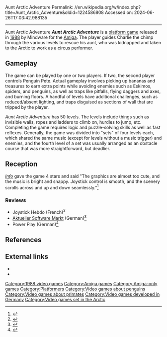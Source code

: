 Aunt Arctic Adventure
Permalink: //en.wikipedia.org/w/index.php?title=Aunt_Arctic_Adventure&oldid=1224586808
Accessed on: 2024-06-26T17:03:42.988135



------
Aunt Arctic Adventure
{{short description|1988 video game by Mindware}}
{{Infobox video game
| collapsible = 
| state = 
| italic title = 
| title = Aunt Arctic Adventure
| image = Aunt Arctic Adventure cover.jpg
| alt = 
| caption = 
| developer = 
| publisher = Mindware
| series = 
| platforms = [[Amiga]]
| released = 1988
| genre = [[Platform game|Platform]]
| modes = 
}}
'''''Aunt Arctic Adventure''''' is a [[platform game]] released in [[1988 in video gaming|1988]] by Mindware for the [[Amiga]]. The player guides Charlie the chimp through the various levels to rescue his aunt, who was kidnapped and taken to the Arctic to work as a circus performer.

==Gameplay==
{{Unreferenced section|date=June 2021}}

The game can be played by one or two players.  If two, the second player controls Penguin Pete.  Actual gameplay involves picking up bananas and treasures to earn extra points while avoiding enemies such as Eskimos, spiders, and penguins, as well as traps like pitfalls, flying daggers and axes, and burning floors. A handful of levels have additional challenges, such as reduced/absent lighting, and traps disguised as sections of wall that are tripped by the player.

''Aunt Arctic Adventure'' has 50 levels.  The levels include things such as invisible walls, ropes and ladders to climb on, hurdles to jump, etc.  Completing the game requires logic and puzzle-solving skills as well as fast reflexes. Generally, the game was divided into "sets" of four levels each, which shared the same music (except for levels without a music trigger) and enemies, and the fourth level of a set was usually arranged as an obstacle course that was more straightforward, but deadlier.

==Reception==
''[[.info (magazine)|Info]]'' gave the game 4 stars and said "The graphics are almost too cute, and the music is bright and snappy. Joystick control is smooth, and the scenery scrolls across and up and down seamlessly."<ref>{{Cite web|url=http://archive.org/details/info-magazine-27/page/n47/mode/2up|title=Info Magazine Issue 27|date=July 27, 1989|via=Internet Archive}}</ref>

===Reviews===
*Joystick Hebdo (French)<ref>{{Cite web|url=http://archive.org/details/JoystickHebdo31/page/n3/mode/2up|title=Joystick Hebdo 31|date=June 7, 1989|via=Internet Archive}}</ref>
*[[Aktueller Software Markt]] (German)<ref>{{Cite web|url=http://archive.org/details/Aktueller_Software_Markt_-_Ausgabe_1989.05/page/n13/mode/2up|title=Aktueller Software Markt - Ausgabe 1989/05|via=Internet Archive}}</ref>
*Power Play (German)<ref>{{Cite web|url=http://archive.org/details/Power.Play.N16.1989.07-kultpower/page/n47/mode/2up|title=Power.Play.N16.1989.07|date=March 14, 2014|via=Internet Archive}}</ref>

==References==
{{reflist}}

==External links==
*{{Lemon Amiga game|id=1549}}
*{{abime|id=3343}}

[[Category:1988 video games]]
[[Category:Amiga games]]
[[Category:Amiga-only games]]
[[Category:Platformers]]
[[Category:Video games about penguins]]
[[Category:Video games about primates]]
[[Category:Video games developed in Germany]]
[[Category:Video games set in the Arctic]]